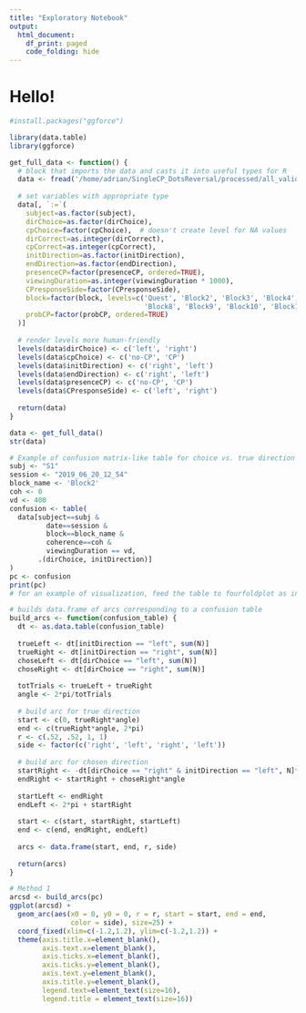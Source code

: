 ```yaml
---
title: "Exploratory Notebook"
output:
  html_document:
    df_print: paged
    code_folding: hide
---
```

<!--
This is an [R Markdown](http://rmarkdown.rstudio.com) Notebook. When you execute code within the notebook, the results appear beneath the code. 

Try executing this chunk by clicking the *Run* button within the chunk or by placing your cursor inside it and pressing *Ctrl+Shift+Enter*. 

Add a new chunk by clicking the *Insert Chunk* button on the toolbar or by pressing *Ctrl+Alt+I*.

When you save the notebook, an HTML file containing the code and output will be saved alongside it (click the *Preview* button or press *Ctrl+Shift+K* to preview the HTML file).

The preview shows you a rendered HTML copy of the contents of the editor. Consequently, unlike *Knit*, *Preview* does not run any R code chunks. Instead, the output of the chunk when it was last run in the editor is displayed.
-->

# Hello!
```r
#install.packages("ggforce")
```

```r
library(data.table)
library(ggforce)
```
```r
get_full_data <- function() {
  # block that imports the data and casts it into useful types for R
  data <- fread('/home/adrian/SingleCP_DotsReversal/processed/all_valid_data.csv')
  
  # set variables with appropriate type
  data[, `:=`(
    subject=as.factor(subject),
    dirChoice=as.factor(dirChoice),
    cpChoice=factor(cpChoice),  # doesn't create level for NA values
    dirCorrect=as.integer(dirCorrect),
    cpCorrect=as.integer(cpCorrect),
    initDirection=as.factor(initDirection),
    endDirection=as.factor(endDirection),
    presenceCP=factor(presenceCP, ordered=TRUE),
    viewingDuration=as.integer(viewingDuration * 1000),
    CPresponseSide=factor(CPresponseSide),
    block=factor(block, levels=c('Quest', 'Block2', 'Block3', 'Block4', 'Block5', 'Block6', 'Block7',
                                 'Block8', 'Block9', 'Block10', 'Block11')),
    probCP=factor(probCP, ordered=TRUE)
  )]
  
  # render levels more human-friendly
  levels(data$dirChoice) <- c('left', 'right')
  levels(data$cpChoice) <- c('no-CP', 'CP')
  levels(data$initDirection) <- c('right', 'left')
  levels(data$endDirection) <- c('right', 'left')
  levels(data$presenceCP) <- c('no-CP', 'CP')
  levels(data$CPresponseSide) <- c('left', 'right')
  
  return(data)
}

```


```r
data <- get_full_data()
str(data)
```

```r
# Example of confusion matrix-like table for choice vs. true direction of motion
subj <- "S1"
session <- "2019_06_20_12_54"
block_name <- 'Block2'
coh <- 0
vd <- 400
confusion <- table(
  data[subject==subj &
         date==session & 
         block==block_name & 
         coherence==coh & 
         viewingDuration == vd,
       .(dirChoice, initDirection)]
)
pc <- confusion
print(pc)
# for an example of visualization, feed the table to fourfoldplot as in https://stackoverflow.com/a/23891764
```


```r
# builds data.frame of arcs corresponding to a confusion table
build_arcs <- function(confusion_table) {
  dt <- as.data.table(confusion_table)
  
  trueLeft <- dt[initDirection == "left", sum(N)]
  trueRight <- dt[initDirection == "right", sum(N)]
  choseLeft <- dt[dirChoice == "left", sum(N)]
  choseRight <- dt[dirChoice == "right", sum(N)]
  
  totTrials <- trueLeft + trueRight
  angle <- 2*pi/totTrials
  
  # build arc for true direction
  start <- c(0, trueRight*angle)
  end <- c(trueRight*angle, 2*pi)
  r <- c(.52, .52, 1, 1)
  side <- factor(c('right', 'left', 'right', 'left'))
  
  # build arc for chosen direction
  startRight <- -dt[dirChoice == "right" & initDirection == "left", N]*angle
  endRight <- startRight + choseRight*angle
  
  startLeft <- endRight
  endLeft <- 2*pi + startRight
  
  start <- c(start, startRight, startLeft)
  end <- c(end, endRight, endLeft)
  
  arcs <- data.frame(start, end, r, side)
  
  return(arcs)
}
```

```r
# Method 1
arcsd <- build_arcs(pc)
ggplot(arcsd) +
  geom_arc(aes(x0 = 0, y0 = 0, r = r, start = start, end = end,
               color = side), size=25) + 
  coord_fixed(xlim=c(-1.2,1.2), ylim=c(-1.2,1.2)) +
  theme(axis.title.x=element_blank(),
        axis.text.x=element_blank(),
        axis.ticks.x=element_blank(),
        axis.ticks.y=element_blank(),
        axis.text.y=element_blank(),
        axis.title.y=element_blank(),
        legend.text=element_text(size=16),
        legend.title = element_text(size=16))
```

